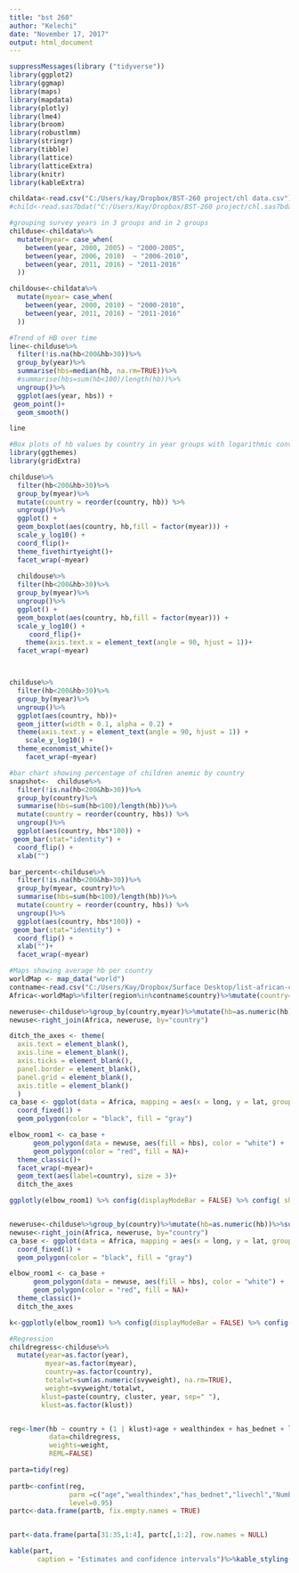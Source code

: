 ```yaml
---
title: "bst 260"
author: "Kelechi"
date: "November 17, 2017"
output: html_document
---
```



```r
suppressMessages(library ("tidyverse"))
library(ggplot2)
library(ggmap)
library(maps)
library(mapdata)
library(plotly)
library(lme4)
library(broom)
library(robustlmm)
library(stringr)
library(tibble)
library(lattice)
library(latticeExtra)
library(knitr)
library(kableExtra)

childata<-read.csv("C:/Users/kay/Dropbox/BST-260 project/chl data.csv")
#child<-read.sas7bdat("C:/Users/Kay/Dropbox/BST-260 project/chl.sas7bdat")

#grouping survey years in 3 groups and in 2 groups
childuse<-childata%>%
  mutate(myear= case_when(
    between(year, 2000, 2005) ~ "2000-2005",
    between(year, 2006, 2010)  ~ "2006-2010",
    between(year, 2011, 2016) ~ "2011-2016"
  ))

childouse<-childata%>%
  mutate(myear= case_when(
    between(year, 2000, 2010) ~ "2000-2010",
    between(year, 2011, 2016) ~ "2011-2016"
  ))

```




```r
#Trend of HB over time
line<-childuse%>%
  filter(!is.na(hb<200&hb>30))%>%
  group_by(year)%>%
  summarise(hbs=median(hb, na.rm=TRUE))%>%
  #summarise(hbs=sum(hb<100)/length(hb))%>%
  ungroup()%>%
  ggplot(aes(year, hbs)) +
 geom_point()+
  geom_smooth()

line

```


```r
#Box plots of hb values by country in year groups with logarithmic conversion of of the hb
library(ggthemes)
library(gridExtra)

childuse%>%
  filter(hb<200&hb>30)%>%
  group_by(myear)%>% 
  mutate(country = reorder(country, hb)) %>%
  ungroup()%>%
  ggplot() +
  geom_boxplot(aes(country, hb,fill = factor(myear))) +
  scale_y_log10() +
  coord_flip()+ 
  theme_fivethirtyeight()+
  facet_wrap(~myear)
  
  childouse%>%
  filter(hb<200&hb>30)%>%
  group_by(myear)%>%
  ungroup()%>%
  ggplot() +
  geom_boxplot(aes(country, hb,fill = factor(myear))) +
  scale_y_log10() + 
     coord_flip()+ 
    theme(axis.text.x = element_text(angle = 90, hjust = 1))+
  facet_wrap(~myear)



childuse%>%
  filter(hb<200&hb>30)%>%
  group_by(myear)%>%
  ungroup()%>%
  ggplot(aes(country, hb))+ 
  geom_jitter(width = 0.1, alpha = 0.2) +  
  theme(axis.text.y = element_text(angle = 90, hjust = 1)) +
    scale_y_log10() +
  theme_economist_white()+
    facet_wrap(~myear)

```


```r
#bar chart showing percentage of children anemic by country
snapshot<-  childuse%>%
  filter(!is.na(hb<200&hb>30))%>%
  group_by(country)%>%
  summarise(hbs=sum(hb<100)/length(hb))%>%
  mutate(country = reorder(country, hbs)) %>%
  ungroup()%>%
  ggplot(aes(country, hbs*100)) +
 geom_bar(stat="identity") +
  coord_flip() +
  xlab("")

bar_percent<-childuse%>%
  filter(!is.na(hb<200&hb>30))%>%
  group_by(myear, country)%>%
  summarise(hbs=sum(hb<100)/length(hb))%>%
  mutate(country = reorder(country, hbs)) %>%
  ungroup()%>%
  ggplot(aes(country, hbs*100)) +
 geom_bar(stat="identity") +
  coord_flip() +
  xlab("")+
  facet_wrap(~myear)
```


```r
#Maps showing average hb per country 
worldMap <- map_data("world") 
contname<-read.csv("C:/Users/Kay/Dropbox/Surface Desktop/list-african-countries-dependent-territory-286j.csv")#getting country names
Africa<-worldMap%>%filter(region%in%contname$country)%>%mutate(country=region)#subsetting the world map to only african countries using the vector of african countries created above

neweruse<-childuse%>%group_by(country,myear)%>%mutate(hb=as.numeric(hb))%>%summarise(hbs=mean(hb, na.rm=TRUE))
newuse<-right_join(Africa, neweruse, by="country")

ditch_the_axes <- theme(
  axis.text = element_blank(),
  axis.line = element_blank(),
  axis.ticks = element_blank(),
  panel.border = element_blank(),
  panel.grid = element_blank(),
  axis.title = element_blank()
  )
ca_base <- ggplot(data = Africa, mapping = aes(x = long, y = lat, group = group)) + 
  coord_fixed(1) + 
  geom_polygon(color = "black", fill = "gray")

elbow_room1 <- ca_base + 
      geom_polygon(data = newuse, aes(fill = hbs), color = "white") +
      geom_polygon(color = "red", fill = NA)+
  theme_classic()+
  facet_wrap(~myear)+
  geom_text(aes(label=country), size = 3)+
  ditch_the_axes

ggplotly(elbow_room1) %>% config(displayModeBar = FALSE) %>% config( showlink = FALSE)


neweruse<-childuse%>%group_by(country)%>%mutate(hb=as.numeric(hb))%>%summarise(hbs=mean(hb, na.rm=TRUE))
newuse<-right_join(Africa, neweruse, by="country")
ca_base <- ggplot(data = Africa, mapping = aes(x = long, y = lat, group = group)) + 
  coord_fixed(1) + 
  geom_polygon(color = "black", fill = "gray")

elbow_room1 <- ca_base + 
      geom_polygon(data = newuse, aes(fill = hbs), color = "white") +
      geom_polygon(color = "red", fill = NA)+
  theme_classic()+
  ditch_the_axes

k<-ggplotly(elbow_room1) %>% config(displayModeBar = FALSE) %>% config( showlink = FALSE)

```

```r
#Regression
childregress<-childuse%>%
  mutate(year=as.factor(year), 
         myear=as.factor(myear), 
         country=as.factor(country),
         totalwt=sum(as.numeric(svyweight), na.rm=TRUE),
         weight=svyweight/totalwt,
        klust=paste(country, cluster, year, sep=" "),
        klust=as.factor(klust))


reg<-lmer(hb ~ country + (1 | klust)+age + wealthindex + has_bednet + livechl + Number.of.children.5.and.under, 
          data=childregress, 
          weights=weight, 
          REML=FALSE)

parta=tidy(reg)
  
partb<-confint(reg, 
               parm =c("age","wealthindex","has_bednet","livechl","Number.of.children.5.and.under"), 
               level=0.95)
partc<-data.frame(partb, fix.empty.names = TRUE)


part<-data.frame(parta[31:35,1:4], partc[,1:2], row.names = NULL)

kable(part, 
       caption = "Estimates and confidence intervals")%>%kable_styling()
```

